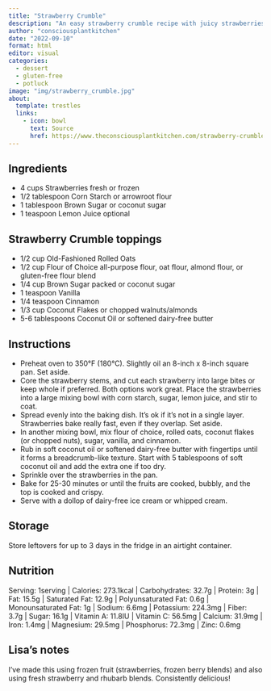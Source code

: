 ```yaml
---
title: "Strawberry Crumble"
description: "An easy strawberry crumble recipe with juicy strawberries topped with crispy oat and nuts topping."
author: "consciousplantkitchen"
date: "2022-09-10"
format: html
editor: visual
categories:
  - dessert
  - gluten-free
  - potluck
image: "img/strawberry_crumble.jpg"
about:
  template: trestles
  links:
    - icon: bowl
      text: Source
      href: https://www.theconsciousplantkitchen.com/strawberry-crumble/
---
```


## Ingredients
 - 4 cups Strawberries fresh or frozen
 - 1/2 tablespoon Corn Starch or arrowroot flour
 - 1 tablespoon Brown Sugar or coconut sugar
 - 1 teaspoon Lemon Juice optional

## Strawberry Crumble toppings
 - 1/2 cup Old-Fashioned Rolled Oats
 - 1/2 cup Flour of Choice all-purpose flour, oat flour, almond flour, or gluten-free flour blend
 - 1/4 cup Brown Sugar packed or coconut sugar
 - 1 teaspoon Vanilla
 - 1/4 teaspoon Cinnamon
 - 1/3 cup Coconut Flakes or chopped walnuts/almonds
 - 5-6 tablespoons Coconut Oil or softened dairy-free butter

## Instructions
 - Preheat oven to 350°F (180°C). Slightly oil an 8-inch x 8-inch square pan. Set aside.
 - Core the strawberry stems, and cut each strawberry into large bites or keep whole if preferred. Both options work great. Place the strawberries into a large mixing bowl with corn starch, sugar, lemon juice, and stir to coat.
 - Spread evenly into the baking dish. It's ok if it's not in a single layer. Strawberries bake really fast, even if they overlap. Set aside.
 - In another mixing bowl, mix flour of choice, rolled oats, coconut flakes (or chopped nuts), sugar, vanilla, and cinnamon.
 - Rub in soft coconut oil or softened dairy-free butter with fingertips until it forms a breadcrumb-like texture. Start with 5 tablespoons of soft coconut oil and add the extra one if too dry.
 - Sprinkle over the strawberries in the pan.
 - Bake for 25-30 minutes or until the fruits are cooked, bubbly, and the top is cooked and crispy.
 - Serve with a dollop of dairy-free ice cream or whipped cream.

## Storage
Store leftovers for up to 3 days in the fridge in an airtight container.

## Nutrition
Serving: 1serving | Calories: 273.1kcal | Carbohydrates: 32.7g | Protein: 3g | Fat: 15.5g | Saturated Fat: 12.9g | Polyunsaturated Fat: 0.6g | Monounsaturated Fat: 1g | Sodium: 6.6mg | Potassium: 224.3mg | Fiber: 3.7g | Sugar: 16.1g | Vitamin A: 11.8IU | Vitamin C: 56.5mg | Calcium: 31.9mg | Iron: 1.4mg | Magnesium: 29.5mg | Phosphorus: 72.3mg | Zinc: 0.6mg


## Lisa's notes

I've made this using frozen fruit (strawberries, frozen berry blends) and also using fresh strawberry and rhubarb blends. Consistently delicious!